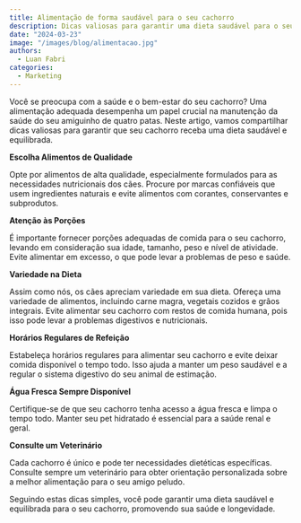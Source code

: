 ---
title: Alimentação de forma saudável para o seu cachorro
description: Dicas valiosas para garantir uma dieta saudável para o seu melhor amigo canino.
date: "2024-03-23"
image: "/images/blog/alimentacao.jpg"
authors:
  - Luan Fabri
categories:
  - Marketing
---

Você se preocupa com a saúde e o bem-estar do seu cachorro? Uma alimentação adequada desempenha um papel crucial na manutenção da saúde do seu amiguinho de quatro patas. Neste artigo, vamos compartilhar dicas valiosas para garantir que seu cachorro receba uma dieta saudável e equilibrada.

**Escolha Alimentos de Qualidade**

Opte por alimentos de alta qualidade, especialmente formulados para as necessidades nutricionais dos cães. Procure por marcas confiáveis que usem ingredientes naturais e evite alimentos com corantes, conservantes e subprodutos.

**Atenção às Porções**

É importante fornecer porções adequadas de comida para o seu cachorro, levando em consideração sua idade, tamanho, peso e nível de atividade. Evite alimentar em excesso, o que pode levar a problemas de peso e saúde.

**Variedade na Dieta**

Assim como nós, os cães apreciam variedade em sua dieta. Ofereça uma variedade de alimentos, incluindo carne magra, vegetais cozidos e grãos integrais. Evite alimentar seu cachorro com restos de comida humana, pois isso pode levar a problemas digestivos e nutricionais.

**Horários Regulares de Refeição**

Estabeleça horários regulares para alimentar seu cachorro e evite deixar comida disponível o tempo todo. Isso ajuda a manter um peso saudável e a regular o sistema digestivo do seu animal de estimação.

**Água Fresca Sempre Disponível**

Certifique-se de que seu cachorro tenha acesso a água fresca e limpa o tempo todo. Manter seu pet hidratado é essencial para a saúde renal e geral.

**Consulte um Veterinário**

Cada cachorro é único e pode ter necessidades dietéticas específicas. Consulte sempre um veterinário para obter orientação personalizada sobre a melhor alimentação para o seu amigo peludo.

Seguindo estas dicas simples, você pode garantir uma dieta saudável e equilibrada para o seu cachorro, promovendo sua saúde e longevidade.
